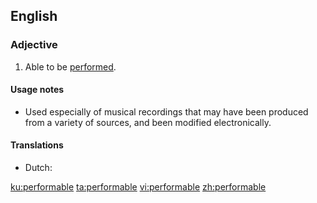 ==English==

===Adjective===
{{en-adj}}

# Able to be [[performed]].

====Usage notes====
* Used especially of musical recordings that may have been produced from a variety of sources, and been modified electronically.

====Translations====
{{trans-top|able to be performed}}
* Dutch: {{t+|nl|speelbaar}}
{{trans-mid}}
{{trans-bottom}}

[[ku:performable]]
[[ta:performable]]
[[vi:performable]]
[[zh:performable]]